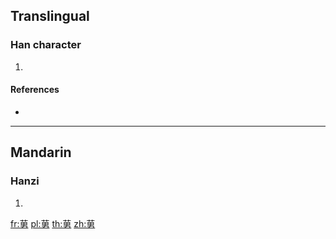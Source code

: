 {{character info/new}}
==Translingual==

===Han character===
{{Han char|rn=140|rad=艸|as=07|sn=13|four=44427|canj=TWKS}}

# {{defn|Han|sort=艸07}}

====References====
* {{Han ref|kx=1036.050|dkj=31087|hdz=53219.020|uh=83AE|ud=33710|bh=D778|bd=55160}}

----

==Mandarin==

===Hanzi===
{{cmn-hanzi|pin=[[nán]] ([[nan2]])|wg=nan<sup>2</sup>}}

# {{defn|lang=cmn|sort=艸07}}

[[fr:莮]]
[[pl:莮]]
[[th:莮]]
[[zh:莮]]